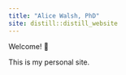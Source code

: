 ```yaml
---
title: "Alice Walsh, PhD"
site: distill::distill_website
---
```




Welcome! <span class="wave">👋</span> 

This is my personal site.
